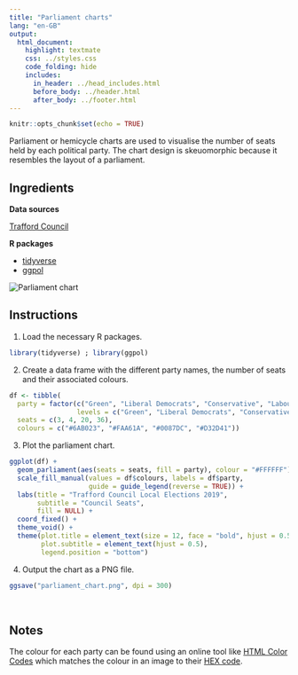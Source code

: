 ```yaml
---
title: "Parliament charts"
lang: "en-GB"
output:
  html_document:
    highlight: textmate
    css: ../styles.css
    code_folding: hide
    includes:
      in_header: ../head_includes.html
      before_body: ../header.html
      after_body: ../footer.html
---
```


```r
knitr::opts_chunk$set(echo = TRUE)
```

Parliament or hemicycle charts are used to visualise the number of seats held by each political party. The chart design is skeuomorphic because it resembles the layout of a parliament.

## Ingredients
<div class = "row">
<div class = "col-md-4">
<strong>Data sources</strong>
<p><a href="https://www.trafford.gov.uk/about-your-council/elections/election-results.aspx" target="_blank">Trafford Council</a></p>
</div>

<div class = "col-md-4">
<strong>R packages</strong>
<ul>
<li><a href="https://cran.r-project.org/web/packages/tidyverse/index.html" target="_blank">tidyverse</a></li>
<li><a href="https://cran.r-project.org/web/packages/ggpol/index.html" target="_blank">ggpol</a></li>
</ul>
</div>

<div class = "col-md-4 screenshot">
<img src="img/parliament_chart.png" alt="Parliament chart">
</div>
</div>

## Instructions

1. Load the necessary R packages.
```r
library(tidyverse) ; library(ggpol)
```

2. Create a data frame with the different party names, the number of seats and their associated colours.
```r
df <- tibble(
  party = factor(c("Green", "Liberal Democrats", "Conservative", "Labour"),
                 levels = c("Green", "Liberal Democrats", "Conservative", "Labour")),
  seats = c(3, 4, 20, 36),
  colours = c("#6AB023", "#FAA61A", "#0087DC", "#D32D41"))
```

3. Plot the parliament chart.
```r
ggplot(df) + 
  geom_parliament(aes(seats = seats, fill = party), colour = "#FFFFFF") + 
  scale_fill_manual(values = df$colours, labels = df$party,
                    guide = guide_legend(reverse = TRUE)) +
  labs(title = "Trafford Council Local Elections 2019",
       subtitle = "Council Seats",
       fill = NULL) +
  coord_fixed() + 
  theme_void() +
  theme(plot.title = element_text(size = 12, face = "bold", hjust = 0.5),
        plot.subtitle = element_text(hjust = 0.5),
        legend.position = "bottom")
```

4. Output the chart as a PNG file.
```r
ggsave("parliament_chart.png", dpi = 300)
```
<br />

## Notes
The colour for each party can be found using an online tool like [HTML Color Codes](https://html-color-codes.info/colors-from-image/) which matches the colour in an image to their [HEX code](https://www.w3schools.com/colors/colors_hexadecimal.asp).
<br /><br />